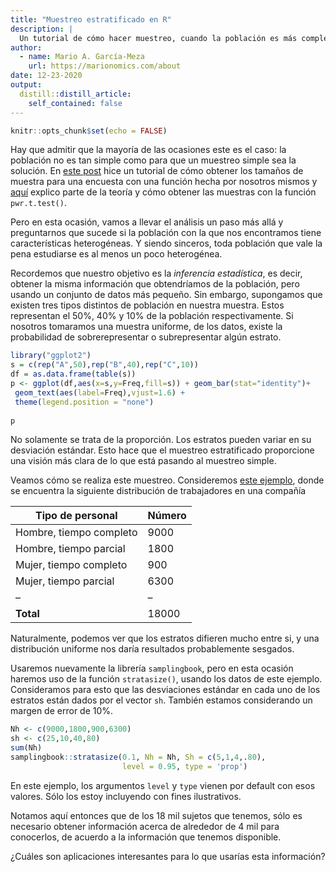 ```yaml
---
title: "Muestreo estratificado en R"
description: |
  Un tutorial de cómo hacer muestreo, cuando la población es más compleja.
author:
  - name: Mario A. García-Meza
    url: https://marionomics.com/about
date: 12-23-2020
output:
  distill::distill_article:
    self_contained: false
---
```



```r
knitr::opts_chunk$set(echo = FALSE)
```

Hay que admitir que la mayoría de las ocasiones este es el caso: la población no es tan simple como para que un muestreo simple sea la solución. En [este post](https://www.marionomics.com/posts/2020-12-23-tamaos-de-muestra-para-una-encuesta/) hice un tutorial de cómo obtener los tamaños de muestra para una encuesta con una función hecha por nosotros mismos y [aquí](https://www.marionomics.com/posts/2020-12-23-cmo-calcular-el-tamao-de-muestra-en-r/) explico parte de la teoría y cómo obtener las muestras con la función `pwr.t.test()`.

Pero en esta ocasión, vamos a llevar el análisis un paso más allá y preguntarnos que sucede si la población con la que nos encontramos tiene características heterogéneas. Y siendo sinceros, toda población que vale la pena estudiarse es al menos un poco heterogénea.

Recordemos que nuestro objetivo es la _inferencia estadística_, es decir, obtener la misma información que obtendríamos de la población, pero usando un conjunto de datos más pequeño. Sin embargo, supongamos que existen tres tipos distintos de población en nuestra muestra. Estos representan el 50%, 40% y 10% de la población respectivamente. Si nosotros tomaramos una muestra uniforme, de los datos, existe la probabilidad de sobrerepresentar o subrepresentar algún estrato.

```r
library("ggplot2")
s = c(rep("A",50),rep("B",40),rep("C",10))
df = as.data.frame(table(s))
p <- ggplot(df,aes(x=s,y=Freq,fill=s)) + geom_bar(stat="identity")+
 geom_text(aes(label=Freq),vjust=1.6) +
 theme(legend.position = "none")
 
p
```

No solamente se trata de la proporción. Los estratos pueden variar en su desviación estándar. Esto hace que el muestreo estratificado proporcione una visión más clara de lo que está pasando al muestreo simple.

Veamos cómo se realiza este muestreo. Consideremos [este ejemplo](https://en.wikipedia.org/wiki/Stratified_sampling), donde se encuentra la siguiente distribución de trabajadores en una compañía

|Tipo de personal | Número |
|--|--|
|Hombre, tiempo completo | 9000|
|Hombre, tiempo parcial | 1800 |
| Mujer, tiempo completo | 900  |
| Mujer, tiempo parcial | 6300 |
|--|--|
| **Total** | 18000 |

Naturalmente, podemos ver que los estratos difieren mucho entre si, y una distribución uniforme nos daría resultados probablemente sesgados.

Usaremos nuevamente la librería `samplingbook`, pero en esta ocasión haremos uso de la función `stratasize()`, usando los datos de este ejemplo. Consideramos para esto que las desviaciones estándar en cada uno de los estratos están dados por el vector `sh`. También estamos considerando un margen de error de 10%.

```r
Nh <- c(9000,1800,900,6300)
sh <- c(25,10,40,80)
sum(Nh)
samplingbook::stratasize(0.1, Nh = Nh, Sh = c(5,1,4,.80),
                         level = 0.95, type = 'prop')
```

En este ejemplo, los argumentos `level ` y `type` vienen por default con esos valores. Sólo los estoy incluyendo con fines ilustrativos.

Notamos aquí entonces que de los 18 mil sujetos que tenemos, sólo es necesario obtener información acerca de alrededor de 4 mil para conocerlos, de acuerdo a la información que tenemos disponible.

¿Cuáles son aplicaciones interesantes para lo que usarías esta información?